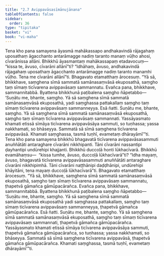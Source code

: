 ```yaml
---
title: "2.7 Avippavāsasīmānujānana"
tableOfContents: false
sidebar:
  order: 36
type: "tipitaka"
basket: "vi"
book: "vi-maha"
---
```



<DynamicBreadcrumb />

<Division number="143" book="vi-maha">

<Paragraph number="607" book="vi-maha">
Tena kho pana samayena āyasmā mahākassapo andhakavindā rājagahaṃ uposathaṃ āgacchanto antarāmagge nadiṃ taranto manaṃ vūḷho ahosi, cīvarānissa allāni. Bhikkhū āyasmantaṃ mahākassapaṃ etadavocuṃ—  “kissa te, āvuso, cīvarāni allānī”ti? “Idhāhaṃ, āvuso, andhakavindā rājagahaṃ uposathaṃ āgacchanto antarāmagge nadiṃ taranto manamhi vūḷho. Tena me cīvarāni allānī”ti. Bhagavato etamatthaṃ ārocesuṃ. “Yā sā, bhikkhave, saṃghena sīmā sammatā samānasaṃvāsā ekuposathā, saṃgho taṃ sīmaṃ ticīvarena avippavāsaṃ sammannatu. Evañca pana, bhikkhave, sammannitabbā. Byattena bhikkhunā paṭibalena saṃgho ñāpetabbo—
</Paragraph>

<Paragraph number="608" book="vi-maha">
‘Suṇātu me, bhante, saṃgho. Yā sā saṃghena sīmā sammatā samānasaṃvāsā ekuposathā, yadi saṃghassa pattakallaṃ saṃgho taṃ sīmaṃ ticīvarena avippavāsaṃ sammanneyya. Esā ñatti.
</Paragraph>

<Paragraph number="609" book="vi-maha">
Suṇātu me, bhante, saṃgho. Yā sā saṃghena sīmā sammatā samānasaṃvāsā ekuposathā, saṃgho taṃ sīmaṃ ticīvarena avippavāsaṃ sammannati. Yassāyasmato khamati etissā sīmāya ticīvarena avippavāsāya sammuti, so tuṇhassa; yassa nakkhamati, so bhāseyya. Sammatā sā sīmā saṃghena ticīvarena avippavāsā. Khamati saṃghassa, tasmā tuṇhī, evametaṃ dhārayāmī’”ti.
</Paragraph>

<Paragraph number="610" book="vi-maha">
Tena kho pana samayena bhikkhū bhagavatā ticīvarena avippavāsasammuti anuññātāti antaraghare cīvarāni nikkhipanti. Tāni cīvarāni nassantipi ḍayhantipi undūrehipi khajjanti. Bhikkhū duccoḷā honti lūkhacīvarā. Bhikkhū evamāhaṃsu—  “kissa tumhe, āvuso, duccoḷā lūkhacīvarā”ti? “Idha mayaṃ, āvuso, bhagavatā ticīvarena avippavāsasammuti anuññātāti antaraghare cīvarāni nikkhipimhā. Tāni cīvarāni naṭṭhānipi daḍḍhānipi, undūrehipi khāyitāni, tena mayaṃ duccoḷā lūkhacīvarā”ti. Bhagavato etamatthaṃ ārocesuṃ. “Yā sā, bhikkhave, saṃghena sīmā sammatā samānasaṃvāsā ekuposathā, saṃgho taṃ sīmaṃ ticīvarena avippavāsaṃ sammannatu, ṭhapetvā gāmañca gāmūpacārañca. Evañca pana, bhikkhave, sammannitabbā. Byattena bhikkhunā paṭibalena saṃgho ñāpetabbo—
</Paragraph>

</Division>
<Division number="144" book="vi-maha">

<Paragraph number="611" book="vi-maha">
‘Suṇātu me, bhante, saṃgho. Yā sā saṃghena sīmā sammatā samānasaṃvāsā ekuposathā yadi saṃghassa pattakallaṃ, saṃgho taṃ sīmaṃ ticīvarena avippavāsaṃ sammanneyya, ṭhapetvā gāmañca gāmūpacārañca. Esā ñatti.
</Paragraph>

<Paragraph number="612" book="vi-maha">
Suṇātu me, bhante, saṃgho. Yā sā saṃghena sīmā sammatā samānasaṃvāsā ekuposathā, saṃgho taṃ sīmaṃ ticīvarena avippavāsaṃ sammannati, ṭhapetvā gāmañca gāmūpacārañca. Yassāyasmato khamati etissā sīmāya ticīvarena avippavāsāya sammuti, ṭhapetvā gāmañca gāmūpacārañca, so tuṇhassa; yassa nakkhamati, so bhāseyya. Sammatā sā sīmā saṃghena ticīvarena avippavāsā, ṭhapetvā gāmañca gāmūpacārañca. Khamati saṃghassa, tasmā tuṇhī, evametaṃ dhārayāmī’”ti.
</Paragraph>
</Division>